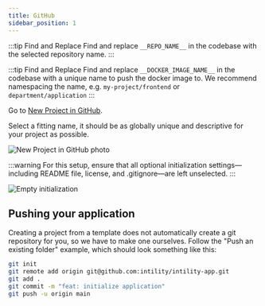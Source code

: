 ```yaml
---
title: GitHub
sidebar_position: 1
---
```


:::tip Find and Replace
Find and replace `__REPO_NAME__` in the codebase with the selected repository name.
:::

:::tip Find and Replace
Find and replace `__DOCKER_IMAGE_NAME__` in the codebase with a unique name to push the docker image to.
We recommend namespacing the name, e.g. `my-project/frontend` or `department/application`
:::

Go to [New Project in GitHub](https://github.com/organizations/intility/repositories/new).

Select a fitting name, it should be as globally unique and descriptive for your project as possible.

![New Project in GitHub photo](/img/github-new.png)

:::warning
For this setup, ensure that all optional initialization settings—including README file, license, and .gitignore—are left unselected.
:::

![Empty initialization](/img/initializerepo.png)

## Pushing your application

Creating a project from a template does not automatically create a git repository for you,
so we have to make one ourselves.
Follow the "Push an existing folder" example,
which should look something like this:

```bash
git init
git remote add origin git@github.com:intility/intility-app.git
git add .
git commit -m "feat: initialize application"
git push -u origin main
```
